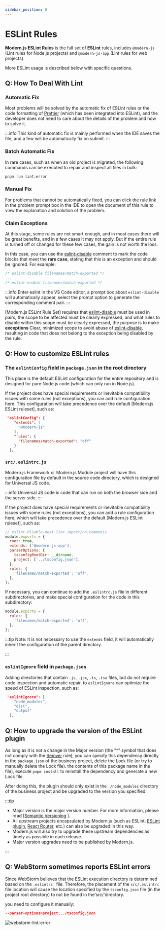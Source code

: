 ```yaml
---
sidebar_position: 8
---
```


# ESLint Rules

**Modern.js ESLint Rules** is the full set of **ESLint** rules, includes `@modern-js` (Lint rules for Node.js projects) and `@modern-js-app` (Lint rules for web projects).

More ESLint usage is described below with specific questions.

## Q: How To Deal With Lint

### Automatic Fix

Most problems will be solved by the automatic fix of ESLint rules or the code formatting of [Prettier](https://prettier.io/) (which has been integrated into ESLint), and the developer does not need to care about the details of the problem and how to solve it.

:::info
This kind of automatic fix is mainly performed when the IDE saves the file, and a few will be automatically fix on submit.
:::

### Batch Automatic Fix

In rare cases, such as when an old project is migrated, the following commands can be executed to repair and inspect all files in bulk:

```bash
pnpm run lint:error
```

### Manual Fix

For problems that cannot be automatically fixed, you can click the rule link in the problem prompt box in the IDE to open the document of this rule to view the explanation and solution of the problem.

### Claim Exceptions

At this stage, some rules are not smart enough, and in most cases there will be great benefits, and in a few cases it may not apply. But if the entire rule is turned off or changed for these few cases, the gain is not worth the loss.

In this case, you can use the [eslint-disable](https://eslint.org/docs/user-guide/configuring/rules#disabling-rules) comment to mark the code blocks that meet the **rare case**, stating that this is an exception and should be ignored. For example:

```js
/* eslint-disable filenames/match-exported */
...
/* eslint-enable filenames/match-exported */
```

:::info
Enter eslint in the VS Code editor, a prompt box about `eslint-disable` will automatically appear, select the prompt option to generate the corresponding comment pair.
:::

[Modern.js ESLint Rule Set] requires that [eslint-disable](https://eslint.org/docs/user-guide/configuring/rules#disabling-rules) must be used in pairs, the scope to be affected must be clearly expressed, and what rules to disable within this scope must be clearly expressed, the purpose is to make **exceptions** Clear, minimized scope to avoid abuse of [eslint-disable](https://eslint.org/docs/user-guide/configuring/rules#disabling-rules), resulting in code that does not belong to the exception being disabled by the rule.

## Q: How to customize ESLint rules

### The `eslintConfig` field in `package.json` in the root directory

This place is the default ESLint configuration for the entire repository and is designed for pure Node.js code (which can only run in Node.js).

If the project does have special requirements or inevitable compatibility issues with some rules (not exceptions), you can add rule configuration here. This configuration will take precedence over the default [Modern.js ESLint ruleset], such as:


```json
 "eslintConfig": {
    "extends": [
      "@modern-js"
    ],
    "rules": {
      "filenames/match-exported": "off"
    }
  },

```

### `src/.eslintrc.js`

Modern.js Framework or Modern.js Module project will have this configuration file by default in the source code directory, which is designed for Universal JS code.

:::info
Universal JS code is code that can run on both the browser side and the server side.
:::

If the project does have special requirements or inevitable compatibility issues with some rules (not exceptions), you can add a rule configuration here, which will take precedence over the default [Modern.js ESLint ruleset], such as:

```js
// eslint-disable-next-line import/no-commonjs
module.exports = {
  root: true,
  extends: ['@modern-js-app'],
  parserOptions: {
    tsconfigRootDir: __dirname,
    project: ['../tsconfig.json'],
  },
  rules: {
    'filenames/match-exported': 'off',
  },
};
```

If necessary, you can continue to add the `.eslintrc.js` file in different subdirectories, and make special configuration for the code in this subdirectory:

```js
module.exports = {
  rules: {
    'filenames/match-exported': 'off',
  },
};
```

:::tip
Note: It is not necessary to use the `extends` field, it will automatically inherit the configuration of the parent directory.

:::

### `eslintIgnore` field in `package.json`

Adding directories that contain `.js`, `.jsx`, `.ts`, `.tsx` files, but do not require code inspection and automatic repair, to `eslintIgnore` can optimize the speed of ESLint inspection, such as:

```json
 "eslintIgnore": [
    "node_modules",
    "dist",
    "output"
  ],
```

## Q: How to upgrade the version of the ESLint plugin

As long as it is not a change in the Major version (the "^" symbol that does not comply with the [Semver](https://semver.org/) rule), you can specify this dependency directly in the `package.json` of the business project, delete the Lock file (or try to manually delete the Lock file). the contents of this package name in the file), execute `pnpm install` to reinstall the dependency and generate a new Lock file.

After doing this, the plugin should only exist in the `./node_modules` directory of the business project and be upgraded to the version you specified.

:::tip
- Major version is the major version number. For more information, please read [[Semantic Versioning](https://semver.org/#summary) ].
- All upstream projects encapsulated by Modern.js (such as ESLint, [ESLint plugin](https://eslint.org/docs/user-guide/configuring/plugins#plugins), [React Router](https://reactrouter.com/), etc.) can also be upgraded in this way.
- Modern.js will also try to upgrade these upstream dependencies as timely as possible in each release.
- Major version upgrades need to be published by Modern.js.

:::

## Q: WebStorm sometimes reports ESLint errors

Since WebStorm believes that the ESLint execution directory is determined based on the `.eslintrc'` file. Therefore, the placement of the `src/.eslintrc` file location will cause the location specified by the `tsconfig.json` file (in the project root directory) to not be found in the'src/'directory.

you need to configure it manually:

```json
--parser-options=project:../tsconfig.json
```

![webstorm-lint-error](https://lf3-static.bytednsdoc.com/obj/eden-cn/aphqeh7uhohpquloj/modern-js/docs/webstorm-lint-error.png)
